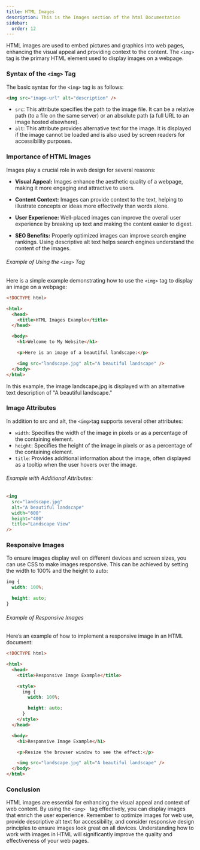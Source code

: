 ```yaml
---
title: HTML Images
description: This is the Images section of the html Documentation
sidebar:
  order: 12
---
```


HTML images are used to embed pictures and graphics into web pages, enhancing the visual appeal and providing context to the content. The `<img>` tag is the primary HTML element used to display images on a webpage.

### Syntax of the `<img>` Tag

The basic syntax for the `<img>` tag is as follows:

```html
<img src="image-url" alt="description" />
```

- `src`: This attribute specifies the path to the image file. It can be a relative path (to a file on the same server) or an absolute path (a full URL to an image hosted elsewhere).
- `alt`: This attribute provides alternative text for the image. It is displayed if the image cannot be loaded and is also used by screen readers for accessibility purposes.

### Importance of HTML Images

Images play a crucial role in web design for several reasons:

- **Visual Appeal:** Images enhance the aesthetic quality of a webpage, making it more engaging and attractive to users.

- **Content Context:** Images can provide context to the text, helping to illustrate concepts or ideas more effectively than words alone.

- **User Experience:** Well-placed images can improve the overall user experience by breaking up text and making the content easier to digest.

- **SEO Benefits:** Properly optimized images can improve search engine rankings. Using descriptive alt text helps search engines understand the content of the images.

###### Example of Using the `<img>` Tag

Here is a simple example demonstrating how to use the `<img>` tag to display an image on a webpage:

```html
<!DOCTYPE html>

<html>
  <head>
    <title>HTML Images Example</title>
  </head>

  <body>
    <h1>Welcome to My Website</h1>

    <p>Here is an image of a beautiful landscape:</p>

    <img src="landscape.jpg" alt="A beautiful landscape" />
  </body>
</html>
```

In this example, the image landscape.jpg is displayed with an alternative text description of "A beautiful landscape."

### Image Attributes

In addition to src and alt, the `<img>`tag supports several other attributes:

- `width`: Specifies the width of the image in pixels or as a percentage of the containing element.
- `height`: Specifies the height of the image in pixels or as a percentage of the containing element.
- `title`: Provides additional information about the image, often displayed as a tooltip when the user hovers over the image.

###### Example with Additional Attributes:

```html
<img
  src="landscape.jpg"
  alt="A beautiful landscape"
  width="600"
  height="400"
  title="Landscape View"
/>
```

### Responsive Images

To ensure images display well on different devices and screen sizes, you can use CSS to make images responsive. This can be achieved by setting the width to 100% and the height to auto:

```css
img {
  width: 100%;

  height: auto;
}
```

###### Example of Responsive Images

Here’s an example of how to implement a responsive image in an HTML document:

```html
<!DOCTYPE html>

<html>
  <head>
    <title>Responsive Image Example</title>

    <style>
      img {
        width: 100%;

        height: auto;
      }
    </style>
  </head>

  <body>
    <h1>Responsive Image Example</h1>

    <p>Resize the browser window to see the effect:</p>

    <img src="landscape.jpg" alt="A beautiful landscape" />
  </body>
</html>
```

### Conclusion

HTML images are essential for enhancing the visual appeal and context of web content. By using the `<img> ` tag effectively, you can display images that enrich the user experience. Remember to optimize images for web use, provide descriptive alt text for accessibility, and consider responsive design principles to ensure images look great on all devices. Understanding how to work with images in HTML will significantly improve the quality and effectiveness of your web pages.
